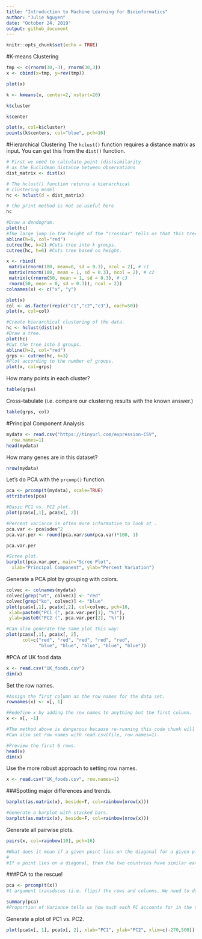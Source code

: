 ```yaml
---
title: "Introduction to Machine Learning for Bioinformatics"
author: "Julie Nguyen"
date: "October 24, 2019"
output: github_document
---
```


```r
knitr::opts_chunk$set(echo = TRUE)
```

#K-means Clustering
```r
tmp <- c(rnorm(30,-3), rnorm(30,3))
x <- cbind(x=tmp, y=rev(tmp))

plot(x)
```

```r
k <- kmeans(x, center=2, nstart=20)
```

```r
k$cluster
```

```r
k$center
```

```r
plot(x, col=k$cluster)
points(k$centers, col="blue", pch=16)
```

#Hierarchical Clustering
The `hclust()` function requires a distance matrix as input. You can get this from the `dist()` function.

```r
# First we need to calculate point (dis)similarity
# as the Euclidean distance between observations
dist_matrix <- dist(x)

# The hclust() function returns a hierarchical
# clustering model
hc <- hclust(d = dist_matrix)

# the print method is not so useful here
hc 
```

```r
#Draw a dendogram.
plot(hc)
#The large jump in the height of the "crossbar" tells us that this tree is a good one.
abline(h=6, col="red")
cutree(hc, k=2) #Cuts tree into k groups.
cutree(hc, h=6) #Cuts tree based on height.
```

```r
x <- rbind(
 matrix(rnorm(100, mean=0, sd = 0.3), ncol = 2), # c1
 matrix(rnorm(100, mean = 1, sd = 0.3), ncol = 2), # c2
 matrix(c(rnorm(50, mean = 1, sd = 0.3), # c3
 rnorm(50, mean = 0, sd = 0.3)), ncol = 2))
colnames(x) <- c("x", "y")
```

```r
plot(x)
col <- as.factor(rep(c("c1","c2","c3"), each=50))
plot(x, col=col)
```

```r
#Create hierarchical clustering of the data.
hc <- hclust(dist(x))
#Draw a tree.
plot(hc)
#Cut the tree into 3 groups.
abline(h=2, col="red")
grps <- cutree(hc, k=3)
#Plot according to the number of groups.
plot(x, col=grps)
```

How many points in each cluster?
```r
table(grps)
```

Cross-tabulate (i.e. compare our clustering results with the known answer.)
```r
table(grps, col)
```

#Principal Component Analysis
```r
mydata <- read.csv("https://tinyurl.com/expression-CSV",
  row.names=1)
head(mydata)
```

How many genes are in this dataset?
```r
nrow(mydata)
```

Let's do PCA with the `prcomp()` function.
```r
pca <- prcomp(t(mydata), scale=TRUE)
attributes(pca)
```


```r
#Basic PC1 vs. PC2 plot.
plot(pca$x[,1], pca$x[, 2])

#Percent variance is often more informative to look at .
pca.var <- pca$sdev^2
pca.var.per <- round(pca.var/sum(pca.var)*100, 1)

pca.var.per

#Scree plot.
barplot(pca.var.per, main="Scree Plot",
  xlab="Principal Component", ylab="Percent Variation")
```

Generate a PCA plot by grouping with colors.
```r
colvec <- colnames(mydata)
colvec[grep("wt", colvec)] <- "red"
colvec[grep("ko", colvec)] <- "blue"
plot(pca$x[,1], pca$x[,2], col=colvec, pch=16,
 xlab=paste0("PC1 (", pca.var.per[1], "%)"),
 ylab=paste0("PC2 (", pca.var.per[2], "%)"))

#Can also generate the same plot this way:
plot(pca$x[,1], pca$x[, 2],
      col=c("red", "red", "red", "red", "red",
            "blue", "blue", "blue", "blue", "blue"))
```

#PCA of UK food data
```r
x <- read.csv("UK_foods.csv")
dim(x)
```

Set the row names.
```r
#Assign the first column as the row names for the data set.
rownames(x) <- x[, 1]

#Redefine x by adding the row names to anything but the first column.
x <- x[, -1]

#The method above is dangerous because re-running this code chunk will change the dimensions of the dataset every time.
#Can also set row names with read.csv(file, row.names=1).

#Preview the first 6 rows.
head(x)
dim(x)
```

Use the more robust approach to setting row names.
```r
x <- read.csv("UK_foods.csv", row.names=1)
```

###Spotting major differences and trends.
```r
barplot(as.matrix(x), beside=T, col=rainbow(nrow(x)))

#Generate a barplot with stacked bars.
barplot(as.matrix(x), beside=F, col=rainbow(nrow(x)))
```

Generate all pairwise plots.
```r
pairs(x, col=rainbow(10), pch=16)

#What does it mean if a given point lies on the diagonal for a given plot?
#
#If a point lies on a diagonal, then the two countries have similar eating habits.
```

###PCA to the rescue!
```r
pca <- prcomp(t(x))
#t argument transduces (i.e. flips) the rows and columns. We need to do this because prcomp() expects observations to be rows and variables to be columns.

summary(pca)
#Proportion of Variance tells us how much each PC accounts for in the total 17-dimension variance. Cumulative Proportion will tell us how much each group of PC accounts for in the total 17-dimension variance.
```

Generate a plot of PC1 vs. PC2.
```r
plot(pca$x[, 1], pca$x[, 2], xlab="PC1", ylab="PC2", xlim=c(-270,500))
```

